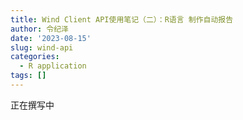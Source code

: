 ```yaml
---
title: Wind Client API使用笔记（二）：R语言 制作自动报告
author: 令纪泽
date: '2023-08-15'
slug: wind-api
categories:
  - R application
tags: []
---
```


正在撰写中